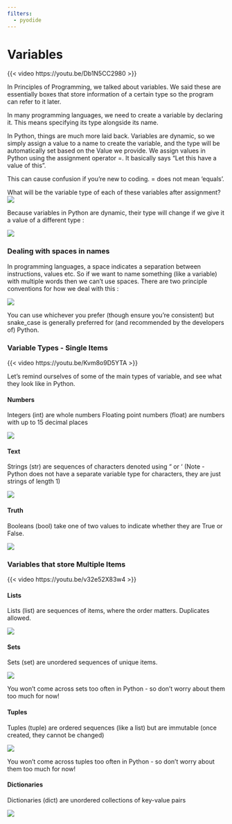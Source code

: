```yaml
---
filters:
  - pyodide
---
```


# Variables

{{< video https://youtu.be/Db1N5CC2980 >}}

In Principles of Programming, we talked about variables.  We said these are essentially boxes that store information of a certain type so the program can refer to it later.

In many programming languages, we need to create a variable by declaring it. This means specifying its type alongside its name.

In Python, things are much more laid back.  Variables are dynamic, so we simply assign a value to a name to create the variable, and the type will be automatically set based on the Value we provide. We assign values in Python using the assignment operator =.  It basically says “Let this have a value of this”.

This can cause confusion if you’re new to coding. = does not mean ‘equals’.


What will be the variable type of each of these variables after assignment?
![](assets/2024-05-14-20-52-48.png)

Because variables in Python are dynamic, their type will change if we give it a value of a different type :

![](assets/2024-05-14-20-53-07.png)

### Dealing with spaces in names

In programming languages, a space indicates a separation between instructions, values etc.  So if we want to name something (like a variable) with multiple words then we can’t use spaces.  There are two principle conventions for how we deal with this :

![](assets/2024-05-14-20-53-36.png)

You can use whichever you prefer (though ensure you’re consistent) but snake_case is generally preferred for (and recommended by the developers of) Python.

### Variable Types - Single Items

{{< video https://youtu.be/Kvm8o9D5YTA >}}

Let’s remind ourselves of some of the main types of variable, and see what they look like in Python.

#### Numbers
Integers (int) are whole numbers
Floating point numbers (float) are numbers with up to 15 decimal places

![](assets/2024-05-14-20-54-14.png)

#### Text
Strings (str) are sequences of characters denoted using “ or ‘
(Note - Python does not have a separate variable type for characters, they are just strings of length 1)

![](assets/2024-05-14-20-54-32.png)

#### Truth
Booleans (bool) take one of two values to indicate whether they are True or False.

![](assets/2024-05-14-20-54-50.png)

### Variables that store Multiple Items

{{< video https://youtu.be/v32e52X83w4 >}}

#### Lists
Lists (list) are sequences of items, where the order matters.  Duplicates allowed.

![](assets/2024-05-14-20-57-06.png)

#### Sets
Sets (set) are unordered sequences of unique items.

![](assets/2024-05-14-20-57-20.png)

:::{.callout-tip}
You won't come across sets too often in Python - so don't worry about them too much for now!
:::

#### Tuples
Tuples (tuple) are ordered sequences (like a list) but are immutable (once created, they cannot be changed)

![](assets/2024-05-14-20-57-32.png)


:::{.callout-tip}
You won't come across tuples too often in Python - so don't worry about them too much for now!
:::

#### Dictionaries
Dictionaries (dict) are unordered collections of key-value pairs

![](assets/2024-05-14-20-57-43.png)
